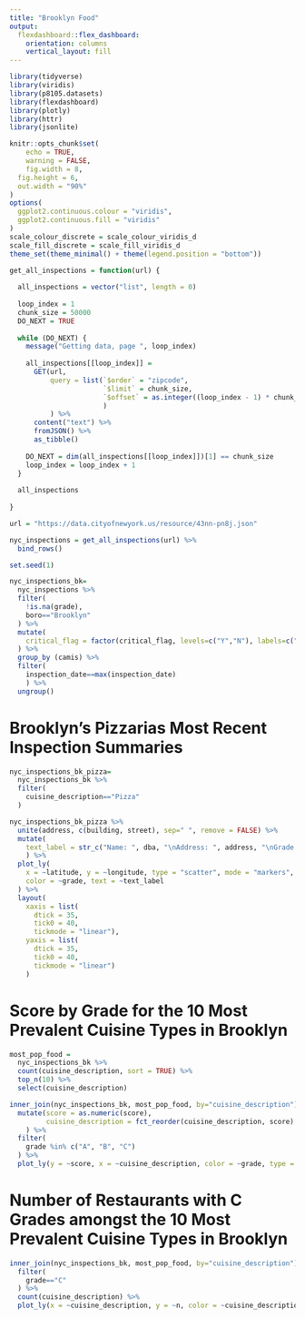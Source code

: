 ```yaml
---
title: "Brooklyn Food"
output: 
  flexdashboard::flex_dashboard:
    orientation: columns
    vertical_layout: fill
---
```


```r
library(tidyverse)
library(viridis)
library(p8105.datasets)
library(flexdashboard)
library(plotly)
library(httr)
library(jsonlite)

knitr::opts_chunk$set(
	echo = TRUE,
	warning = FALSE,
	fig.width = 8, 
  fig.height = 6,
  out.width = "90%"
)
options(
  ggplot2.continuous.colour = "viridis",
  ggplot2.continuous.fill = "viridis"
)
scale_colour_discrete = scale_colour_viridis_d
scale_fill_discrete = scale_fill_viridis_d
theme_set(theme_minimal() + theme(legend.position = "bottom"))
```


```r
get_all_inspections = function(url) {
  
  all_inspections = vector("list", length = 0)
  
  loop_index = 1
  chunk_size = 50000
  DO_NEXT = TRUE
  
  while (DO_NEXT) {
    message("Getting data, page ", loop_index)
    
    all_inspections[[loop_index]] = 
      GET(url,
          query = list(`$order` = "zipcode",
                       `$limit` = chunk_size,
                       `$offset` = as.integer((loop_index - 1) * chunk_size)
                       )
          ) %>%
      content("text") %>%
      fromJSON() %>%
      as_tibble()
    
    DO_NEXT = dim(all_inspections[[loop_index]])[1] == chunk_size
    loop_index = loop_index + 1
  }
  
  all_inspections
  
}

url = "https://data.cityofnewyork.us/resource/43nn-pn8j.json"

nyc_inspections = get_all_inspections(url) %>%
  bind_rows() 

set.seed(1)
```

```r
nyc_inspections_bk= 
  nyc_inspections %>% 
  filter(
    !is.na(grade),
    boro=="Brooklyn"
  ) %>% 
  mutate(
    critical_flag = factor(critical_flag, levels=c("Y","N"), labels=c("Yes","No"))
  ) %>% 
  group_by (camis) %>% 
  filter(
    inspection_date==max(inspection_date)
    ) %>% 
  ungroup()
```

# Brooklyn's Pizzarias Most Recent Inspection Summaries
```r
nyc_inspections_bk_pizza= 
  nyc_inspections_bk %>% 
  filter(
    cuisine_description=="Pizza"
  )

nyc_inspections_bk_pizza %>%
  unite(address, c(building, street), sep=" ", remove = FALSE) %>% 
  mutate(
    text_label = str_c("Name: ", dba, "\nAddress: ", address, "\nGrade: ", grade, "\nViolation: ", violation_description, "\nCritical Violation? ", critical_flag)
    ) %>% 
  plot_ly(
    x = ~latitude, y = ~longitude, type = "scatter", mode = "markers",
    color = ~grade, text = ~text_label
  ) %>% 
  layout(
    xaxis = list(
      dtick = 35, 
      tick0 = 40, 
      tickmode = "linear"),
    yaxis = list(
      dtick = 35, 
      tick0 = 40, 
      tickmode = "linear")
    )
```

# Score by Grade for the 10 Most Prevalent Cuisine Types in Brooklyn
```r
most_pop_food = 
  nyc_inspections_bk %>% 
  count(cuisine_description, sort = TRUE) %>% 
  top_n(10) %>% 
  select(cuisine_description)

inner_join(nyc_inspections_bk, most_pop_food, by="cuisine_description") %>% 
  mutate(score = as.numeric(score), 
         cuisine_description = fct_reorder(cuisine_description, score)
    ) %>% 
  filter(
    grade %in% c("A", "B", "C")
  ) %>% 
  plot_ly(y = ~score, x = ~cuisine_description, color = ~grade, type = "box")
```

# Number of Restaurants with C Grades amongst the 10 Most Prevalent Cuisine Types in Brooklyn
```r
inner_join(nyc_inspections_bk, most_pop_food, by="cuisine_description") %>% 
  filter(
    grade=="C"
  ) %>%
  count(cuisine_description) %>% 
  plot_ly(x = ~cuisine_description, y = ~n, color = ~cuisine_description, type="bar")
```











